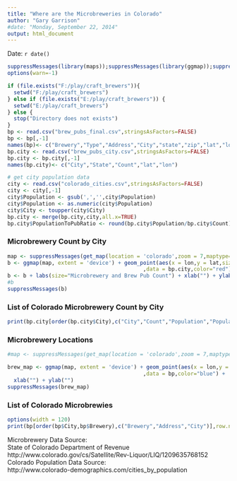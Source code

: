 ---
title: "Where are the Microbreweries in Colorado"
author: "Gary Garrison"
#date: "Monday, September 22, 2014"
output: html_document
---
Date: `r date()`

```{r,echo=FALSE}
suppressMessages(library(maps));suppressMessages(library(ggmap));suppressMessages(library(plyr))
options(warn=-1)

if (file.exists("F:/play/craft_brewers")){
  setwd("F:/play/craft_brewers")
} else if (file.exists("E:/play/craft_brewers")) {
  setwd("E:/play/craft_brewers")
} else {
  stop("Directory does not exists")
}
bp <- read.csv("brew_pubs_final.csv",stringsAsFactors=FALSE)
bp <- bp[,-1]
names(bp)<- c("Brewery","Type","Address","City","state","zip","lat","lon")
bp.city <- read.csv("brew_pubs_city.csv",stringsAsFactors=FALSE)
bp.city <- bp.city[,-1]
names(bp.city)<- c("City","State","Count","lat","lon")

# get city population data
city <- read.csv("colorado_cities.csv",stringsAsFactors=FALSE)
city <- city[,-1]
city$Population <- gsub(',','',city$Population)
city$Population <- as.numeric(city$Population)
city$City <- toupper(city$City)
bp.city <- merge(bp.city,city,all.x=TRUE)
bp.city$PopulationToPubRatio <- round(bp.city$Population/bp.city$Count)
```

### Microbrewery Count by City
```{r microbrewery_city_plot,echo=FALSE,fig.width=9, fig.height=6}
map <- suppressMessages(get_map(location = 'colorado',zoom = 7,maptype="roadmap"))
b <- ggmap(map, extent = 'device') + geom_point(aes(x = lon,y = lat,size=bp.city$Count)
                                           ,data = bp.city,color="red")
b <- b + labs(size="Microbrewery and Brew Pub Count") + xlab("") + ylab("")
#b
suppressMessages(b)
```

### List of Colorado Microbrewery Count by City
```{r echo=FALSE,comment=NA}
print(bp.city[order(bp.city$City),c("City","Count","Population","PopulationToPubRatio")],row.names=FALSE)
```


### Microbrewery Locations
```{r microbrewery_plot,echo=FALSE,fig.width=9, fig.height=6}
#map <- suppressMessages(get_map(location = 'colorado',zoom = 7,maptype="roadmap"))

brew_map <- ggmap(map, extent = 'device') + geom_point(aes(x = lon,y = lat)
                                           ,data = bp,color="blue") +
  xlab("") + ylab("")
suppressMessages(brew_map)
```

### List of Colorado Microbrewies
```{r echo=FALSE,comment=NA}
options(width = 120)
print(bp[order(bp$City,bp$Brewery),c("Brewery","Address","City")],row.names=FALSE)
```
Microbrewery Data Source:  
State of Colorado Department of Revenue  
http://www.colorado.gov/cs/Satellite/Rev-Liquor/LIQ/1209635768152  
Colorado Population Data Source:  
http://www.colorado-demographics.com/cities_by_population  